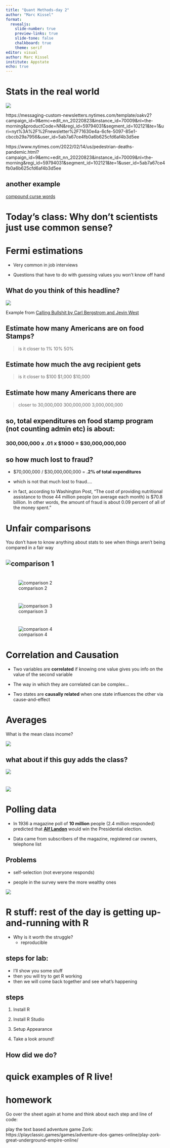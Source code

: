 ```yaml
---
title: "Quant Methods-day 2"
author: "Marc Kissel"
format:
  revealjs:
    slide-number: true
    preview-links: true
    slide-tone: false
    chalkboard: true
    theme: serif 
editor: visual
author: Marc Kissel
institute: Appstate
echo: true
---
```


# Stats in the real world

[![](https://static01.nyt.com/images/2022/08/22/briefing/23morning-vehicle-deaths-race/oakImage-1661199265644-articleLarge.png){fig-alt="graph from NYtimes that shows vehcile deaths by Race. Blacks have rateof 8.21 per 100,000 people, Latino at 6.81 per 100,000, whites at 6.33 per 100,000 and Asians at 1.42 per 100,000"}](https://messaging-custom-newsletters.nytimes.com/template/oakv2?campaign_id=9&emc=edit_nn_20220823&instance_id=70009&nl=the-morning&productCode=NN&regi_id=59794031&segment_id=102121&te=1&uri=nyt%3A%2F%2Fnewsletter%2F71630e4a-6cfe-5097-85e1-cbccb29a7956&user_id=5ab7a67ce4fb0a6b625cfd6af4b3d5ee)

::: notes
https://messaging-custom-newsletters.nytimes.com/template/oakv2?campaign_id=9&emc=edit_nn_20220823&instance_id=70009&nl=the-morning&productCode=NN&regi_id=59794031&segment_id=102121&te=1&uri=nyt%3A%2F%2Fnewsletter%2F71630e4a-6cfe-5097-85e1-cbccb29a7956&user_id=5ab7a67ce4fb0a6b625cfd6af4b3d5ee

https://www.nytimes.com/2022/02/14/us/pedestrian-deaths-pandemic.html?campaign_id=9&emc=edit_nn_20220823&instance_id=70009&nl=the-morning&regi_id=59794031&segment_id=102121&te=1&user_id=5ab7a67ce4fb0a6b625cfd6af4b3d5ee
:::

## 

## another example

[compound curse words](https://colinmorris.github.io/blog/compound-curse-words)

# Today's class: Why don't scientists just use common sense?

# Fermi estimations

-   Very common in job interviews

-   Questions that have to do with guessing values you won't know off hand

## What do you think of this headline?

[![](https://www.callingbullshit.org/case_studies/img/fox_fraud.png){fig-alt="Food stamps fraud at all time high?"}](https://www.callingbullshit.org/case_studies/img/fox_fraud.png)

Example from [Cal](https://www.callingbullshit.org "hi")[ling Bullshit by Carl Bergstrom and Jevin West](https://www.callingbullshit.org "open for text")

## 

## Estimate how many Americans are on food Stamps?

> is it closer to 1% [10%]{.fragment .highlight-red} 50%

## Estimate how much the avg recipient gets

> is it closer to \$100 [\$1,000]{.fragment .highlight-red} \$10,000

## Estimate how many Americans there are

> closer to 30,000,000 [300,000,000]{.fragment .highlight-red} 3,000,000,000

## so, total expenditures on food stamp program (not counting admin etc) is about:

### [300,000,000 x .01 x \$1000 = \$30,000,000,000]{.fragment .highlight-red}

## so how much lost to fraud?

::: incremental
-   \$70,000,000 / \$30,000,000,000 = **.2% of total expenditures**

-   which is not that much lost to fraud....

-   in fact, according to Washington Post, "The cost of providing nutritional assistance to those 44 million people (on average each month) is \$70.8 billion. In other words, the amount of fraud is about 0.09 percent of all of the money spent."
:::

# Unfair comparisons

You don't have to know anything about stats to see when things aren't being compared in a fair way

## ![comparison 1](https://github.com/MarcKissel/QuantMethods_Fall_2022/blob/main/pics/apples_1.png?raw=true)

# 

![comparison 2](https://github.com/MarcKissel/QuantMethods_Fall_2022/blob/main/pics/apples_2.png?raw=true)

# 

![comparison 3](https://github.com/MarcKissel/QuantMethods_Fall_2022/blob/main/pics/apples_3.png?raw=true)

# 

![comparison 4](https://github.com/MarcKissel/QuantMethods_Fall_2022/blob/main/pics/apples_4.png?raw=true)

# Correlation and Causation

-   Two variables are **correlated** if knowing one value gives you info on the value of the second variable

-   The way in which they are correlated can be complex...

-   Two states are **causally related** when one state influences the other via cause-and-effect

# Averages

What is the mean class income?

![](https://tnuqq21kt870t8n1egkbrmbr-wpengine.netdna-ssl.com/wp-content/uploads/2014/10/Laptops_CH.jpg){fig-alt="image of a classroom"}

## what about if this guy adds the class?

![](https://pbs.twimg.com/profile_images/669103856106668033/UF3cgUk4_400x400.jpg){fig-alt="pic of Jeff Bezos"}

# 

![](https://images.theconversation.com/files/74771/original/image-20150313-7070-1jqdccg.jpg){fig-align="center"}

# Polling data

-   In 1936 a magazine poll of **10 million** people (2.4 million responded) predicted that [**Alf Landon**](https://en.wikipedia.org/wiki/Alf_Landon){preview-link="true"} would win the Presidential election.

-   Data came from subscribers of the magazine, registered car owners, telephone list

## Problems

-   self-selection (not everyone responds)

-   people in the survey were the more wealthy ones

![](https://o.quizlet.com/3X7JCy1vY6e-lmU4YmLcHQ.png)

# R stuff: rest of the day is getting up-and-running with R

-   Why is it worth the struggle?
    -   reproducible

## steps for lab:

-   I'll show you some stuff
-   then you will try to get R working
-   then we will come back together and see what's happening

## steps

1.  Install R

2.  Install R Studio

3.  Setup Appearance

4.  Take a look around!

## How did we do?

# quick examples of R live!

# homework

Go over the sheet again at home and think about each step and line of code:

play the text based adventure game Zork: https://playclassic.games/games/adventure-dos-games-online/play-zork-great-underground-empire-online/

